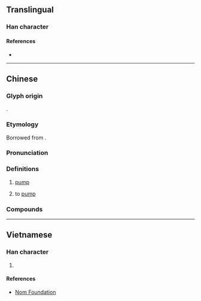 {{character info/new}}
==Translingual==

===Han character===
{{Han char|rn=112|rad=石|as=04|sn=9|four=10232|canj=MRE,XMRE|ids=⿱石水}}

====References====
* {{Han ref|kx=0619.121|dkj=17343|hdz=31576.080|uh=6CF5|ud=27893|bh=ACA6|bd=44198}}

----

==Chinese==
{{zh-forms}}
{{zh-wp|zh|yue}}

===Glyph origin===
{{Han etym}}
{{Han compound|石|水|t1=stone|t2=water|ls=ic}}.

===Etymology===
Borrowed from {{bor|zh|en|pump}}.

===Pronunciation===
{{zh-pron
|m=bèng
|c=bam1
|mn=xm,qz:pāng/zz:pōng
|cat=n,c:v
}}

===Definitions===
{{zh-hanzi}}

# [[pump]]
# {{lb|zh|Cantonese}} to [[pump]]

===Compounds===
{{zh-der|噴射泵|泵浦|真空泵|油泵|水泵|水錘泵|熱泵|離心泵|奶泵|氣泵|泵把|泵機}}

----

==Vietnamese==

===Han character===
{{vi-readings|rs=水05|hanviet=bơm}}

# {{defn|lang=vi|sort=水05}}

====References====
* [http://nomfoundation.org/common/nom_details.php?codepoint=6cf5 Nom Foundation]